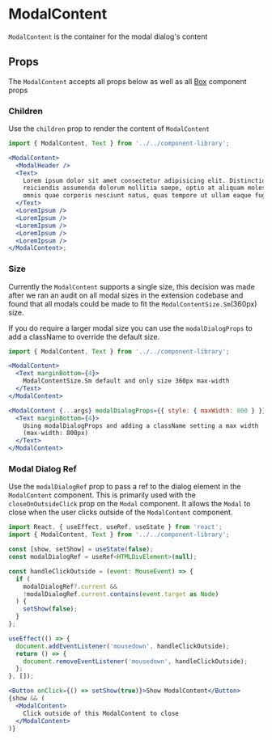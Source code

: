 

# ModalContent

`ModalContent` is the container for the modal dialog's content

<Canvas>
  <Story id="components-componentlibrary-modalcontent--default-story" />
</Canvas>

## Props

The `ModalContent` accepts all props below as well as all [Box](/docs/components-ui-box--default-story#props) component props

<ArgsTable of={ModalContent} />

### Children

Use the `children` prop to render the content of `ModalContent`

<Canvas>
  <Story id="components-componentlibrary-modalcontent--children" />
</Canvas>

```jsx
import { ModalContent, Text } from '../../component-library';

<ModalContent>
  <ModalHeader />
  <Text>
    Lorem ipsum dolor sit amet consectetur adipisicing elit. Distinctio,
    reiciendis assumenda dolorum mollitia saepe, optio at aliquam molestias
    omnis quae corporis nesciunt natus, quas tempore ut ullam eaque fuga. Velit.
  </Text>
  <LoremIpsum />
  <LoremIpsum />
  <LoremIpsum />
  <LoremIpsum />
  <LoremIpsum />
</ModalContent>;
```

### Size

Currently the `ModalContent` supports a single size, this decision was made after we ran an audit on all modal sizes in the extension codebase and found that all modals could be made to fit the `ModalContentSize.Sm`(360px) size.

If you do require a larger modal size you can use the `modalDialogProps` to add a className to override the default size.

<Canvas>
  <Story id="components-componentlibrary-modalcontent--size" />
</Canvas>

```jsx
import { ModalContent, Text } from '../../component-library';

<ModalContent>
  <Text marginBottom={4}>
    ModalContentSize.Sm default and only size 360px max-width
  </Text>
</ModalContent>

<ModalContent {...args} modalDialogProps={{ style: { maxWidth: 800 } }}>
  <Text marginBottom={4}>
    Using modalDialogProps and adding a className setting a max width
    (max-width: 800px)
  </Text>
</ModalContent>
```

### Modal Dialog Ref

Use the `modalDialogRef` prop to pass a ref to the dialog element in the `ModalContent` component. This is primarily used with the `closeOnOutsideClick` prop on the `Modal` component. It allows the `Modal` to close when the user clicks outside of the `ModalContent` component.

<Canvas>
  <Story id="components-componentlibrary-modalcontent--modal-dialog-ref" />
</Canvas>

```jsx
import React, { useEffect, useRef, useState } from 'react';
import { ModalContent, Text } from '../../component-library';

const [show, setShow] = useState(false);
const modalDialogRef = useRef<HTMLDivElement>(null);

const handleClickOutside = (event: MouseEvent) => {
  if (
    modalDialogRef?.current &&
    !modalDialogRef.current.contains(event.target as Node)
  ) {
    setShow(false);
  }
};

useEffect(() => {
  document.addEventListener('mousedown', handleClickOutside);
  return () => {
    document.removeEventListener('mousedown', handleClickOutside);
  };
}, []);

<Button onClick={() => setShow(true)}>Show ModalContent</Button>
{show && (
  <ModalContent>
    Click outside of this ModalContent to close
  </ModalContent>
)}
```
